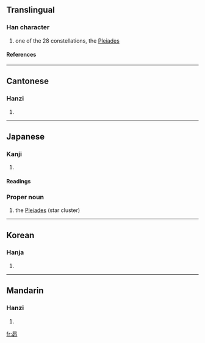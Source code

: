 ==Translingual==
===Han character===
{{Han char|rn=72|rad=日|as=05|sn=9|four=6072<sub>7</sub>|canj=日竹竹中 (AHHL)}}
# one of the 28 constellations, the [[Pleiades]]
====References====
{{Han ref|kx=0494.060|dkj=13865|dj=0858.120|hdz=21503.020|uh=6634|ud=26164|bh=CEF6|bd=52982}}

----
==Cantonese==
===Hanzi===
{{yue-hanzi|jyut=|y=maau5}}
# {{defn|Cantonese}}

----
==Japanese==

===Kanji===
{{ja-kanji|grade=n|rs=日05}}
# {{defn|Japanese}}

====Readings====
{{ja-readings|on=[[ぼう]] (bō)|kun=[[すばる]] (subaru)}}

===Proper noun===
{{ja-pos|k|proper|hira=すばる|rom=Subaru}}

# the [[Pleiades]] (star cluster)

----

==Korean==
===Hanja===
{{ko-hanja|hangeul=[[묘]]|eumhun=|rv=myo|mr=myo|y=myo}}
# {{defn|Korean}}

----
==Mandarin==
===Hanzi===
{{cmn-hanzi|pin=[[mǎo]] (mao3), [[nǐ]] (ni3), [[zhì]] (zhi4)|wg=mao<sup>3</sup>, ni<sup>3</sup>, chih<sup>4</sup>}}
# {{defn|Mandarin}}

[[fr:昴]]
